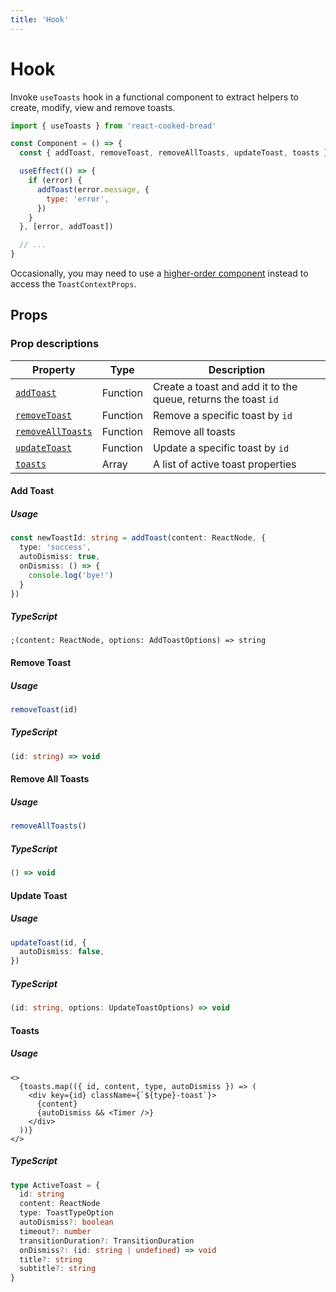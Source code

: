 ```yaml
---
title: 'Hook'
---
```


# Hook

Invoke `useToasts` hook in a functional component to extract helpers to create, modify, view and remove toasts.

```js
import { useToasts } from 'react-cooked-bread'

const Component = () => {
  const { addToast, removeToast, removeAllToasts, updateToast, toasts } = useToasts()

  useEffect(() => {
    if (error) {
      addToast(error.message, {
        type: 'error',
      })
    }
  }, [error, addToast])

  // ...
}
```

Occasionally, you may need to use a [higher-order component](/consumer#higher-order-component) instead to access the `ToastContextProps`.

## Props

### Prop descriptions

| Property                                | Type     | Description                                                    |
| --------------------------------------- | -------- | -------------------------------------------------------------- |
| [`addToast`](#add-toast)                | Function | Create a toast and add it to the queue, returns the toast `id` |
| [`removeToast`](#remove-toast)          | Function | Remove a specific toast by `id`                                |
| [`removeAllToasts`](#remove-all-toasts) | Function | Remove all toasts                                              |
| [`updateToast`](#update-toast)          | Function | Update a specific toast by `id`                                |
| [`toasts`](#update-toast)               | Array    | A list of active toast properties                              |

#### Add Toast

##### Usage

```ts
const newToastId: string = addToast(content: ReactNode, {
  type: 'success',
  autoDismiss: true,
  onDismiss: () => {
    console.log('bye!')
  }
})
```

##### TypeScript

```tsx
;(content: ReactNode, options: AddToastOptions) => string
```

#### Remove Toast

##### Usage

```ts
removeToast(id)
```

##### TypeScript

```ts
(id: string) => void
```

#### Remove All Toasts

##### Usage

```ts
removeAllToasts()
```

##### TypeScript

```ts
() => void
```

#### Update Toast

##### Usage

```ts
updateToast(id, {
  autoDismiss: false,
})
```

##### TypeScript

```ts
(id: string, options: UpdateToastOptions) => void
```

#### Toasts

##### Usage

```tsx
<>
  {toasts.map(({ id, content, type, autoDismiss }) => (
    <div key={id} className={`${type}-toast`}>
      {content}
      {autoDismiss && <Timer />}
    </div>
  ))}
</>
```

##### TypeScript

```ts
type ActiveToast = {
  id: string
  content: ReactNode
  type: ToastTypeOption
  autoDismiss?: boolean
  timeout?: number
  transitionDuration?: TransitionDuration
  onDismiss?: (id: string | undefined) => void
  title?: string
  subtitle?: string
}
```

